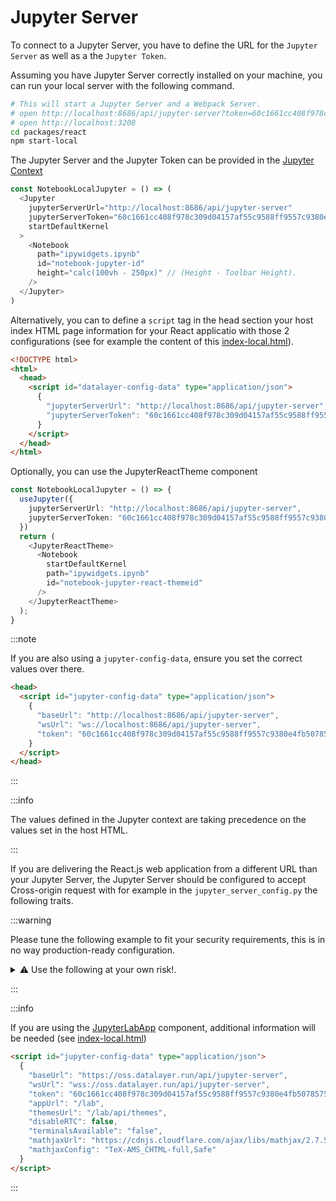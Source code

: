 # Jupyter Server

To connect to a Jupyter Server, you have to define the URL for the `Jupyter Server` as well as a the `Jupyter Token`.

Assuming you have Jupyter Server correctly installed on your machine, you can run your local server with the following command.

```bash
# This will start a Jupyter Server and a Webpack Server.
# open http://localhost:8686/api/jupyter-server?token=60c1661cc408f978c309d04157af55c9588ff9557c9380e4fb50785750703da6
# open http://localhost:3208
cd packages/react
npm start-local
```

The Jupyter Server and the Jupyter Token can be provided in the [Jupyter Context](/docs/components/context)

```ts
const NotebookLocalJupyter = () => (
  <Jupyter
    jupyterServerUrl="http://localhost:8686/api/jupyter-server"
    jupyterServerToken="60c1661cc408f978c309d04157af55c9588ff9557c9380e4fb50785750703da6"
    startDefaultKernel
  >
    <Notebook
      path="ipywidgets.ipynb"
      id="notebook-jupyter-id"
      height="calc(100vh - 250px)" // (Height - Toolbar Height).
    />
  </Jupyter>
)
```

Alternatively, you can to define a `script` tag in the head section your host index HTML page information for your React applicatio with those 2 configurations (see for example the content of this [index-local.html](https://github.com/datalayer/jupyter-ui/blob/main/packages/react/public/index-local.html)).

```html
<!DOCTYPE html>
<html>
  <head>
    <script id="datalayer-config-data" type="application/json">
      {
        "jupyterServerUrl": "http://localhost:8686/api/jupyter-server",
        "jupyterServerToken": "60c1661cc408f978c309d04157af55c9588ff9557c9380e4fb50785750703da6"
      }
    </script>
  </head>
</html>
```

Optionally, you can use the JupyterReactTheme component

```ts
const NotebookLocalJupyter = () => {
  useJupyter({
    jupyterServerUrl: "http://localhost:8686/api/jupyter-server",
    jupyterServerToken: "60c1661cc408f978c309d04157af55c9588ff9557c9380e4fb50785750703da6",
  })
  return (
    <JupyterReactTheme>
      <Notebook
        startDefaultKernel
        path="ipywidgets.ipynb"
        id="notebook-jupyter-react-themeid"
      />
    </JupyterReactTheme>
  );
}
```

:::note

If you are also using a `jupyter-config-data`, ensure you set the correct values over there.

```html
<head>
  <script id="jupyter-config-data" type="application/json">
    {
      "baseUrl": "http://localhost:8686/api/jupyter-server",
      "wsUrl": "ws://localhost:8686/api/jupyter-server",
      "token": "60c1661cc408f978c309d04157af55c9588ff9557c9380e4fb50785750703da6"
    }
  </script>
</head>
```

:::

:::info

The values defined in the Jupyter context are taking precedence on the values set in the host HTML.

:::

If you are delivering the React.js web application from a different URL than your Jupyter Server, the Jupyter Server should be configured to accept Cross-origin request with for example in the `jupyter_server_config.py` the following traits.

:::warning

Please tune the following example to fit your security requirements, this is in no way production-ready configuration.

<details>

<summary>⚠️ Use the following at your own risk!.</summary>

```py
#################
# Authentication
#################

c.IdentityProvider.token = '60c1661cc408f978c309d04157af55c9588ff9557c9380e4fb50785750703da6'

#################
# Security
#################

c.ServerApp.disable_check_xsrf = False
# ORIGIN = 'http://localhost:3208'
# c.ServerApp.allow_origin = ORIGIN # Best to restrict the ORIGIN
c.ServerApp.allow_origin_pat = '.*'
c.ServerApp.allow_credentials = True
c.ServerApp.tornado_settings = {
  'headers': {
#    'Access-Control-Allow-Origin': ORIGIN,  # Best to restrict the ORIGIN
    'Access-Control-Allow-Methods': '*',
    'Access-Control-Allow-Headers': 'Accept, Accept-Encoding, Accept-Language, Authorization, Cache-Control, Connection, Content-Type, Host, Origin, Pragma, Referer, sec-ch-ua, sec-ch-ua-mobile, sec-ch-ua-platform, Sec-Fetch-Dest, Sec-Fetch-Mode, Sec-Fetch-Site, Upgrade, User-Agent, X-XSRFToken, X-Datalayer, Expires',
    'Access-Control-Allow-Credentials': 'true',
    'Content-Security-Policy': f"frame-ancestors 'self' {ORIGIN} ",
  },
  'cookie_options': {
    'SameSite': 'None',
    'Secure': True
  }
}
c.IdentityProvider.cookie_options = {
  "SameSite": "None",
  "Secure": True,
}
```

</details>

:::

:::info

If you are using the [JupyterLabApp](/docs/components/jupyterlab-app) component, additional information will be needed (see [index-local.html](https://github.com/datalayer/jupyter-ui/blob/main/packages/react/public/index-local.html))

```html
<script id="jupyter-config-data" type="application/json">
  {
    "baseUrl": "https://oss.datalayer.run/api/jupyter-server",
    "wsUrl": "wss://oss.datalayer.run/api/jupyter-server",
    "token": "60c1661cc408f978c309d04157af55c9588ff9557c9380e4fb50785750703da6",
    "appUrl": "/lab",
    "themesUrl": "/lab/api/themes",
    "disableRTC": false,
    "terminalsAvailable": "false",
    "mathjaxUrl": "https://cdnjs.cloudflare.com/ajax/libs/mathjax/2.7.5/MathJax.js",
    "mathjaxConfig": "TeX-AMS_CHTML-full,Safe"
  }
</script>
```

:::
